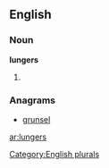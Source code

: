 ==English==

===Noun===
'''lungers'''

# {{plural of|[[lunger]]}}

===Anagrams===
* [[grunsel#English|grunsel]]

[[Category:English plurals]]

[[ar:lungers]]
